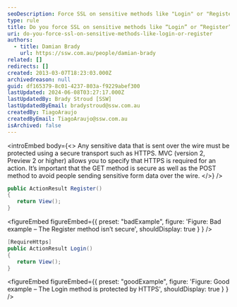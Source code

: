 ```yaml
---
seoDescription: Force SSL on sensitive methods like "Login" or "Register" to protect user data and ensure a secure online experience.
type: rule
title: Do you force SSL on sensitive methods like “Login” or “Register”?
uri: do-you-force-ssl-on-sensitive-methods-like-login-or-register
authors:
  - title: Damian Brady
    url: https://ssw.com.au/people/damian-brady
related: []
redirects: []
created: 2013-03-07T18:23:03.000Z
archivedreason: null
guid: df165379-8c01-4237-803a-f9229abef300
lastUpdated: 2024-06-08T03:27:17.000Z
lastUpdatedBy: Brady Stroud [SSW]
lastUpdatedByEmail: bradystroud@ssw.com.au
createdBy: TiagoAraujo
createdByEmail: TiagoAraujo@ssw.com.au
isArchived: false
---
```


<introEmbed
  body={<>
Any sensitive data that is sent over the wire must be protected using a secure transport such as HTTPS. MVC (version 2, Preview 2 or higher) allows you to specify that HTTPS is required for an action. It’s important that the GET method is secure as well as the POST method to avoid people sending sensitive form data over the wire.
  </>}
/>
```cs
public ActionResult Register()
{
   return View();
}
```

<figureEmbed figureEmbed={{
  preset: "badExample",
  figure: 'Figure: Bad example – The Register method isn’t secure',
  shouldDisplay: true
} } />


```cs
[RequireHttps]
public ActionResult Login()
{
   return View();
}
```

<figureEmbed figureEmbed={{
  preset: "goodExample",
  figure: 'Figure: Good example – The Login method is protected by HTTPS',
  shouldDisplay: true
} } />
